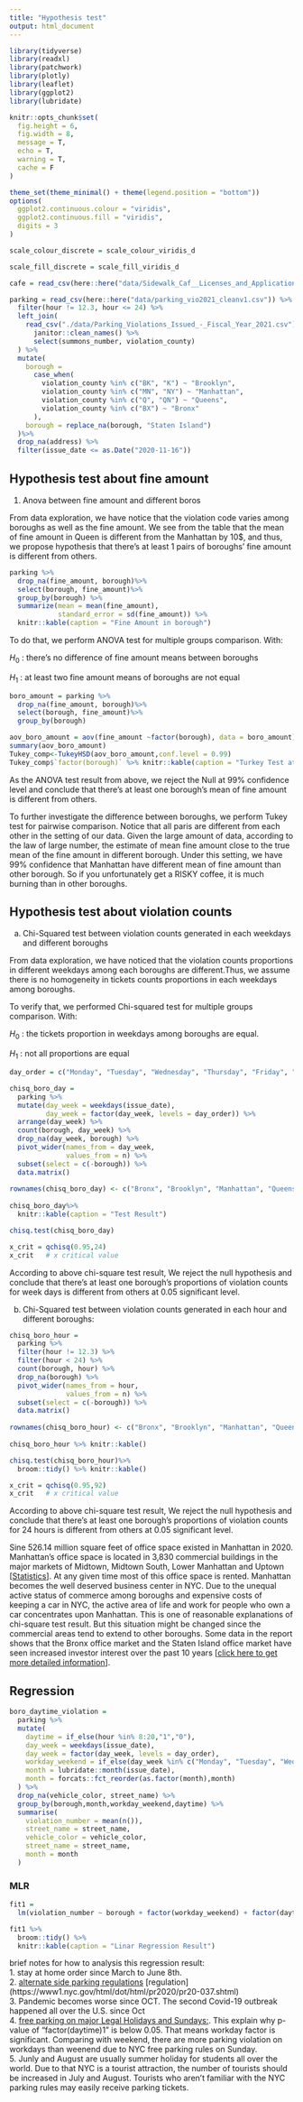 ```yaml
---
title: "Hypothesis test"
output: html_document
---
```


```r
library(tidyverse)
library(readxl)
library(patchwork)
library(plotly)
library(leaflet)
library(ggplot2)
library(lubridate)

knitr::opts_chunk$set(
  fig.height = 6,
  fig.width = 8,
  message = T,
  echo = T,
  warning = T,
  cache = F
)

theme_set(theme_minimal() + theme(legend.position = "bottom"))
options(
  ggplot2.continuous.colour = "viridis",
  ggplot2.continuous.fill = "viridis",
  digits = 3
)

scale_colour_discrete = scale_colour_viridis_d

scale_fill_discrete = scale_fill_viridis_d


```

```r
cafe = read_csv(here::here("data/Sidewalk_Caf__Licenses_and_Applications_clean.csv"))

parking = read_csv(here::here("data/parking_vio2021_cleanv1.csv")) %>%
  filter(hour != 12.3, hour <= 24) %>%
  left_join(
    read_csv("./data/Parking_Violations_Issued_-_Fiscal_Year_2021.csv") %>%
      janitor::clean_names() %>%
      select(summons_number, violation_county)
  ) %>%
  mutate(
    borough =
      case_when(
        violation_county %in% c("BK", "K") ~ "Brooklyn",
        violation_county %in% c("MN", "NY") ~ "Manhattan",
        violation_county %in% c("Q", "QN") ~ "Queens",
        violation_county %in% c("BX") ~ "Bronx"
      ),
    borough = replace_na(borough, "Staten Island")
  )%>% 
  drop_na(address) %>% 
  filter(issue_date <= as.Date("2020-11-16"))

```


## Hypothesis test about fine amount

1. Anova between fine amount and different boros

From data exploration, we have notice that the violation code varies among 
boroughs as well as the fine amount. We see from the table that the mean of 
fine amount in Queen is different from the Manhattan by 10$, and thus, we 
propose hypothesis that there's at least 1 pairs of boroughs' fine amount is 
different from others.


```r
parking %>% 
  drop_na(fine_amount, borough)%>%
  select(borough, fine_amount)%>%
  group_by(borough) %>% 
  summarize(mean = mean(fine_amount),
            standard_error = sd(fine_amount)) %>% 
  knitr::kable(caption = "Fine Amount in borough")

```

To do that, we perform ANOVA test for multiple groups comparison. With:

$H_0$ : there's no difference of fine amount means between boroughs

$H_1$ : at least two fine amount means of boroughs are not equal

```r
boro_amount = parking %>% 
  drop_na(fine_amount, borough)%>%
  select(borough, fine_amount)%>%
  group_by(borough) 

aov_boro_amount = aov(fine_amount ~factor(borough), data = boro_amount)
summary(aov_boro_amount)
Tukey_comp<-TukeyHSD(aov_boro_amount,conf.level = 0.99)
Tukey_comp$`factor(borough)` %>% knitr::kable(caption = "Turkey Test at 99% confidence Level")
```


As the ANOVA test result from above, we reject the Null at 99% confidence level 
and conclude that there's at least one borough's mean of fine amount is different from others.

To further investigate the difference between boroughs, we perform Tukey test for pairwise comparison. Notice that all paris are different from each other in
 the setting of our data. Given the large amount of data, according to the law 
 of large number, the estimate of mean fine amount close to the true mean of the
  fine amount in different borough. Under this setting, we have 99% confidence 
  that Manhattan have different mean of fine amount than other borough. So if 
  you unfortunately get a RISKY coffee, it is much burning than in other boroughs.


## Hypothesis test about violation counts


a) Chi-Squared test between violation counts generated in each weekdays and different boroughs

From data exploration, we have noticed that the violation counts proportions in different weekdays among each boroughs are different.Thus, we assume there is no homogeneity in tickets counts proportions in each weekdays among boroughs. 


To verify that, we performed Chi-squared test for multiple groups comparison. With:

$H_0$ : the tickets proportion in weekdays among boroughs are equal.

$H_1$ : not all proportions are equal

```r


day_order = c("Monday", "Tuesday", "Wednesday", "Thursday", "Friday", "Saturday", "Sunday")

chisq_boro_day = 
  parking %>% 
  mutate(day_week = weekdays(issue_date),
         day_week = factor(day_week, levels = day_order)) %>% 
  arrange(day_week) %>% 
  count(borough, day_week) %>% 
  drop_na(day_week, borough) %>% 
  pivot_wider(names_from = day_week,
              values_from = n) %>% 
  subset(select = c(-borough)) %>% 
  data.matrix() 
 
rownames(chisq_boro_day) <- c("Bronx", "Brooklyn", "Manhattan", "Queens", "Staten Island")
 
chisq_boro_day%>% 
  knitr::kable(caption = "Test Result")

chisq.test(chisq_boro_day)

x_crit = qchisq(0.95,24)
x_crit   # x critical value
```

According to above chi-square test result,  We reject the null hypothesis and conclude that there's at least one borough's proportions of violation counts for week days is different from others at 0.05 significant level.  



b)  Chi-Squared test between violation counts generated in each hour and different boroughs:

```r


chisq_boro_hour = 
  parking %>% 
  filter(hour != 12.3) %>% 
  filter(hour < 24) %>% 
  count(borough, hour) %>% 
  drop_na(borough) %>% 
  pivot_wider(names_from = hour,
              values_from = n) %>% 
  subset(select = c(-borough)) %>% 
  data.matrix() 
 
rownames(chisq_boro_hour) <- c("Bronx", "Brooklyn", "Manhattan", "Queens", "Staten Island")
 
chisq_boro_hour %>% knitr::kable()

chisq.test(chisq_boro_hour)%>% 
  broom::tidy() %>% knitr::kable()

x_crit = qchisq(0.95,92)
x_crit   # x critical value
```

According to above chi-square test result,  We reject the null hypothesis and conclude that there's at least one borough's proportions of violation counts for 24 hours is different from others at 0.05 significant level.  

Sine 526.14 million square feet of office space existed in Manhattan in 2020. Manhattan’s office space is located in 3,830 commercial buildings in the major markets of Midtown, Midtown South, Lower Manhattan and Uptown [[Statistics](https://www.statista.com/statistics/605882/size-of-office-area-manhattan-by-submarket/)]. At any given time most of this office space is rented. Manhattan becomes the well deserved business center in NYC. Due to the unequal active status of commerce among boroughs and expensive costs of keeping a car in NYC, the active area of life and work for people who own a car concentrates upon Manhattan. This is one of reasonable explanations of chi-square test result. But this situation might be changed since the commercial areas tend to extend to other boroughs. Some data in the report shows that the Bronx office market and the Staten Island office market have seen increased investor interest over the past 10 years [[click here to get more detailed information](https://www.metro-manhattan.com/blog/market-report-a-look-at-nyc-office-sales-activity-from-2010-to-2020/)].


## Regression

```r
boro_daytime_violation = 
  parking %>%  
  mutate(
    daytime = if_else(hour %in% 8:20,"1","0"),
    day_week = weekdays(issue_date),
    day_week = factor(day_week, levels = day_order),
    workday_weekend = if_else(day_week %in% c("Monday", "Tuesday", "Wednesday","Thursday", "Friday"),"1","0"),
    month = lubridate::month(issue_date),
    month = forcats::fct_reorder(as.factor(month),month)
  ) %>% 
  drop_na(vehicle_color, street_name) %>% 
  group_by(borough,month,workday_weekend,daytime) %>%
  summarise(
    violation_number = mean(n()),
    street_name = street_name,
    vehicle_color = vehicle_color,
    street_name = street_name,
    month = month
  )
```

### MLR
```r
fit1 = 
  lm(violation_number ~ borough + factor(workday_weekend) + factor(daytime) + month, data = boro_daytime_violation) 

fit1 %>% 
  broom::tidy() %>% 
  knitr::kable(caption = "Linar Regression Result")
```

brief notes for how to analysis this regression result:  
1. stay at home order since March to June 8th.  
2. [alternate side parking regulations](https://patch.com/new-york/midtown-nyc/nyc-extends-alternate-side-parking-suspension)
   [regulation] (https://www1.nyc.gov/html/dot/html/pr2020/pr20-037.shtml)    
3. Pandemic becomes worse since OCT. The second Covid-19 outbreak happened all over the U.S. since Oct   
4. [free parking on major Legal Holidays and Sundays:](https://newyorkparkingticket.com/parking-rules-holidays-sundays/). This explain why p-value of “factor(daytime)1” is below 0.05. That means workday factor is significant. Comparing with weekend, there are more parking violation on workdays than weenend due to NYC free parking rules on Sunday.  
5. Junly and August are usually summer holiday for students all over the world. Due to that NYC is a tourist attraction, the number of tourists should be increased in July and August. Tourists who aren't familiar with the NYC parking rules may easily receive parking tickets.

